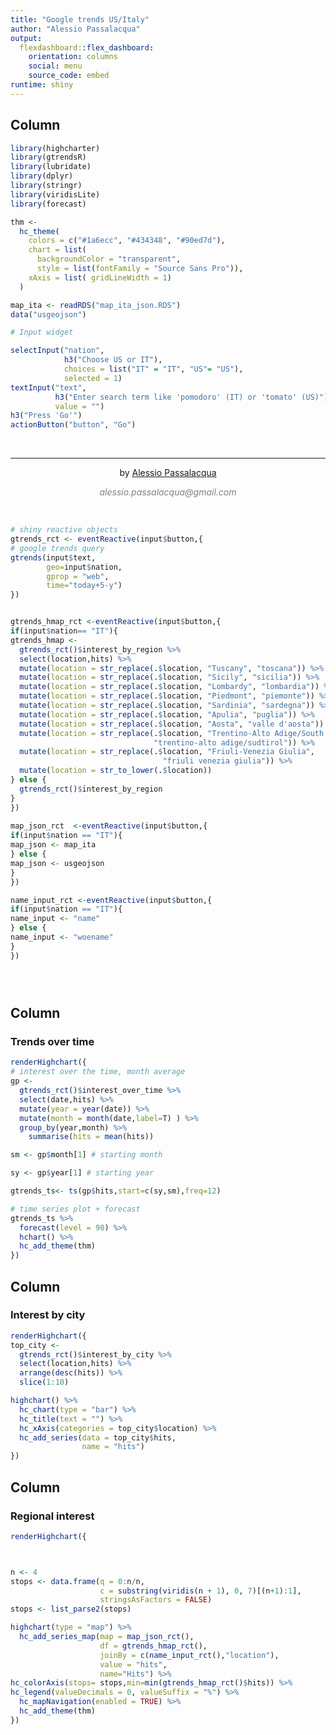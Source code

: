 ```yaml
---
title: "Google trends US/Italy"
author: "Alessio Passalacqua"
output: 
  flexdashboard::flex_dashboard:
    orientation: columns
    social: menu
    source_code: embed
runtime: shiny
---
```


Column {.sidebar}
-----------------------------------------------------------------------

```r
library(highcharter)
library(gtrendsR)
library(lubridate)
library(dplyr)
library(stringr)
library(viridisLite)
library(forecast)

thm <- 
  hc_theme(
    colors = c("#1a6ecc", "#434348", "#90ed7d"),
    chart = list(
      backgroundColor = "transparent",
      style = list(fontFamily = "Source Sans Pro")),
    xAxis = list( gridLineWidth = 1)
  )

map_ita <- readRDS("map_ita_json.RDS")
data("usgeojson")
```

```r
# Input widget

selectInput("nation", 
            h3("Choose US or IT"), 
            choices = list("IT" = "IT", "US"= "US"), 
            selected = 1)
textInput("text",
          h3("Enter search term like 'pomodoro' (IT) or 'tomato' (US)"),
          value = "")  
h3("Press 'Go'")
actionButton("button", "Go")
```


&nbsp;
<hr />
<p style="text-align: center;">by <a href="https://alessiopassalacqua.updog.co/">Alessio Passalacqua</a></p>
<p style="text-align: center;"><span style="color: #808080;"><em>alessio.passalacqua@gmail.com</em></span></p>

<!-- Add icon library -->
<link rel="stylesheet" href="https://cdnjs.cloudflare.com/ajax/libs/font-awesome/4.7.0/css/font-awesome.min.css">

<!-- Add font awesome icons -->
<p style="text-align: center;">
    <a href="https://twitter.com/alessiopassah2o" class="fa fa-twitter"></a>
    <a href="https://www.linkedin.com/in/alessiopassalacqua/" class="fa fa-linkedin"></a>
    <a href="https://github.com/alessiopassalacqua" class="fa fa-github"></a>
</p>

&nbsp;


```r
# shiny reactive objects
gtrends_rct <- eventReactive(input$button,{
# google trends query
gtrends(input$text,
        geo=input$nation,
        gprop = "web",
        time="today+5-y")
})


gtrends_hmap_rct <-eventReactive(input$button,{
if(input$nation== "IT"){
gtrends_hmap <-
  gtrends_rct()$interest_by_region %>%
  select(location,hits) %>%
  mutate(location = str_replace(.$location, "Tuscany", "toscana")) %>%
  mutate(location = str_replace(.$location, "Sicily", "sicilia")) %>%
  mutate(location = str_replace(.$location, "Lombardy", "lombardia")) %>%
  mutate(location = str_replace(.$location, "Piedmont", "piemonte")) %>%
  mutate(location = str_replace(.$location, "Sardinia", "sardegna")) %>%
  mutate(location = str_replace(.$location, "Apulia", "puglia")) %>%
  mutate(location = str_replace(.$location, "Aosta", "valle d'aosta")) %>%
  mutate(location = str_replace(.$location, "Trentino-Alto Adige/South Tyrol",
                                "trentino-alto adige/sudtirol")) %>%
  mutate(location = str_replace(.$location, "Friuli-Venezia Giulia", 
                                  "friuli venezia giulia")) %>%
  mutate(location = str_to_lower(.$location))
} else {
  gtrends_rct()$interest_by_region  
} 
})
  
map_json_rct  <-eventReactive(input$button,{
if(input$nation == "IT"){
map_json <- map_ita  
} else {
map_json <- usgeojson  
}   
})

name_input_rct <-eventReactive(input$button,{
if(input$nation == "IT"){
name_input <- "name"  
} else {
name_input <- "woename"  
}   
})





```

Column {data-width=600}
-----------------------------------------------------------------------

### Trends over time

```r
renderHighchart({
# interest over the time, month average  
gp <- 
  gtrends_rct()$interest_over_time %>%  
  select(date,hits) %>%
  mutate(year = year(date)) %>%
  mutate(month = month(date,label=T) ) %>%
  group_by(year,month) %>%
    summarise(hits = mean(hits)) 

sm <- gp$month[1] # starting month 

sy <- gp$year[1] # starting year

gtrends_ts<- ts(gp$hits,start=c(sy,sm),freq=12)

# time series plot + forecast
gtrends_ts %>% 
  forecast(level = 90) %>% 
  hchart() %>% 
  hc_add_theme(thm)
})
```


Column {width=300}
-----------------------------------------------------------------------

### Interest by city

```r
renderHighchart({
top_city <- 
  gtrends_rct()$interest_by_city %>%
  select(location,hits) %>%
  arrange(desc(hits)) %>%
  slice(1:10) 

highchart() %>% 
  hc_chart(type = "bar") %>% 
  hc_title(text = "") %>% 
  hc_xAxis(categories = top_city$location) %>% 
  hc_add_series(data = top_city$hits,
                name = "hits")
})
```


Column {width=400}
-----------------------------------------------------------------------

### Regional interest

```r
renderHighchart({



n <- 4
stops <- data.frame(q = 0:n/n,
                    c = substring(viridis(n + 1), 0, 7)[(n+1):1],
                    stringsAsFactors = FALSE)
stops <- list_parse2(stops)

highchart(type = "map") %>% 
  hc_add_series_map(map = map_json_rct(), 
                    df = gtrends_hmap_rct(), 
                    joinBy = c(name_input_rct(),"location"), 
                    value = "hits",
                    name="Hits") %>%
hc_colorAxis(stops= stops,min=min(gtrends_hmap_rct()$hits)) %>%
hc_legend(valueDecimals = 0, valueSuffix = "%") %>%
  hc_mapNavigation(enabled = TRUE) %>%
  hc_add_theme(thm)
})
```






